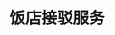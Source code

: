 # 饭店接驳服务
<ScDc />
<br />
<Dialog>
#### Hello, front desk, how can I help you?
# Does your hotel provide free [shuttle/n./3] [service/n./2] from the airport?
#### Yes, we do.
# Do they run on a [regular/adj./2] [schedule/n./4], or do I have to [book/v.] in advance?
#### They're on a schedule. The shuttles run on every thirty minutes from 8 am to midnight.
# That's great! Where is the shuttle [pickup/n./11] [location/n.]?
#### It's at C3 on level one of Terminal One.
# OK, thank you.
#### You're welcome. Have a nice day.
</Dialog>
